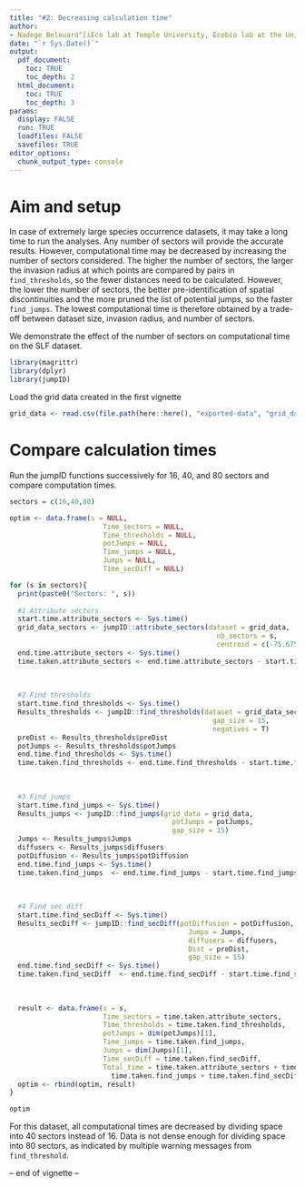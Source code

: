 ```yaml
---
title: "#2: Decreasing calculation time"
author: 
- Nadege Belouard^[iEco lab at Temple University, Ecobio lab at the University of Rennes, nadege.belouard@gmail.com]
date: "`r Sys.Date()`"
output:
  pdf_document:
    toc: TRUE
    toc_depth: 2
  html_document:
    toc: TRUE
    toc_depth: 3
params:
  display: FALSE
  run: TRUE
  loadfiles: FALSE
  savefiles: TRUE
editor_options: 
  chunk_output_type: console
---
```


# Aim and setup

In case of extremely large species occurrence datasets, it may take a long time to run the analyses. Any number of sectors will provide the accurate results. However, computational time may be decreased by increasing the number of sectors considered. The higher the number of sectors, the larger the invasion radius at which points are compared by pairs in `find_thresholds`, so the fewer distances need to be calculated. However, the lower the number of sectors, the better pre-identification of spatial discontinuities and the more pruned the list of potential jumps, so the faster `find_jumps`. The lowest computational time is therefore obtained by a trade-off between dataset size, invasion radius, and number of sectors.  
  
We demonstrate the effect of the number of sectors on computational time on the SLF dataset.  

```r
library(magrittr)  
library(dplyr)
library(jumpID)
```

Load the grid data created in the first vignette  
```r

grid_data <- read.csv(file.path(here::here(), "exported-data", "grid_data.csv"))  
``` 


# Compare calculation times 
Run the jumpID functions successively for 16, 40, and 80 sectors and compare computation times.  
```r
sectors = c(16,40,80)

optim <- data.frame(s = NULL, 
                       Time_sectors = NULL,
                       Time_thresholds = NULL,
                       potJumps = NULL, 
                       Time_jumps = NULL,
                       Jumps = NULL, 
                       Time_secDiff = NULL)

for (s in sectors){
  print(paste0("Sectors: ", s))
  
  #1 Attribute sectors
  start.time.attribute_sectors <- Sys.time()
  grid_data_sectors <- jumpID::attribute_sectors(dataset = grid_data, 
                                                   nb_sectors = s, 
                                                   centroid = c(-75.675340, 40.415240))
  end.time.attribute_sectors <- Sys.time()
  time.taken.attribute_sectors <- end.time.attribute_sectors - start.time.attribute_sectors
  
  
  
  #2 Find thresholds
  start.time.find_thresholds <- Sys.time()
  Results_thresholds <- jumpID::find_thresholds(dataset = grid_data_sectors, 
                                                  gap_size = 15, 
                                                  negatives = T)
  preDist <- Results_thresholds$preDist 
  potJumps <- Results_thresholds$potJumps 
  end.time.find_thresholds <- Sys.time()
  time.taken.find_thresholds <- end.time.find_thresholds - start.time.find_thresholds
  
  
  
  #3 Find jumps
  start.time.find_jumps <- Sys.time()
  Results_jumps <- jumpID::find_jumps(grid_data = grid_data, 
                                        potJumps = potJumps,
                                        gap_size = 15)
  Jumps <- Results_jumps$Jumps 
  diffusers <- Results_jumps$diffusers 
  potDiffusion <- Results_jumps$potDiffusion 
  end.time.find_jumps <- Sys.time()
  time.taken.find_jumps  <- end.time.find_jumps - start.time.find_jumps 
  
  
  
  #4 Find sec diff
  start.time.find_secDiff <- Sys.time()
  Results_secDiff <- jumpID::find_secDiff(potDiffusion = potDiffusion,
                                            Jumps = Jumps,
                                            diffusers = diffusers,
                                            Dist = preDist,
                                            gap_size = 15)
  end.time.find_secDiff <- Sys.time()
  time.taken.find_secDiff  <- end.time.find_secDiff - start.time.find_secDiff 
  
  
  
  result <- data.frame(s = s, 
                       Time_sectors = time.taken.attribute_sectors,
                       Time_thresholds = time.taken.find_thresholds,
                       potJumps = dim(potJumps)[1], 
                       Time_jumps = time.taken.find_jumps,
                       Jumps = dim(Jumps)[1], 
                       Time_secDiff = time.taken.find_secDiff,
                       Total_time = time.taken.attribute_sectors + time.taken.find_thresholds +
                         time.taken.find_jumps + time.taken.find_secDiff)
  optim <- rbind(optim, result)
}

optim
```

For this dataset, all computational times are decreased by dividing space into 40 sectors instead of 16. Data is not dense enough for dividing space into 80 sectors, as indicated by multiple warning messages from `find_threshold`.  
  
-- end of vignette --
